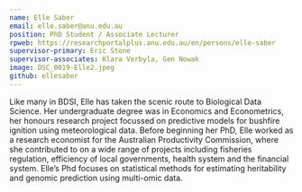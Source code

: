 ```yaml
---
name: Elle Saber
email: elle.saber@anu.edu.au
position: PhD Student / Associate Lecturer
rpweb: https://researchportalplus.anu.edu.au/en/persons/elle-saber
supervisor-primary: Eric Stone
supervisor-associates: Klara Verbyla, Gen Nowak
image: DSC_0019-Elle2.jpeg
github: ellesaber
---
```


Like many in BDSI, Elle has taken the scenic route to Biological Data Science. Her undergraduate degree was in Economics and Econometrics, her honours research project focussed on predictive models for bushfire ignition using meteorological data. Before beginning her PhD, Elle worked as a research economist for the Australian Productivity Commission, where she contributed to on a wide range of projects including fisheries regulation, efficiency of local governments, health system and the financial system.  Elle’s Phd focuses on statistical methods for estimating heritability and genomic prediction using multi-omic data.